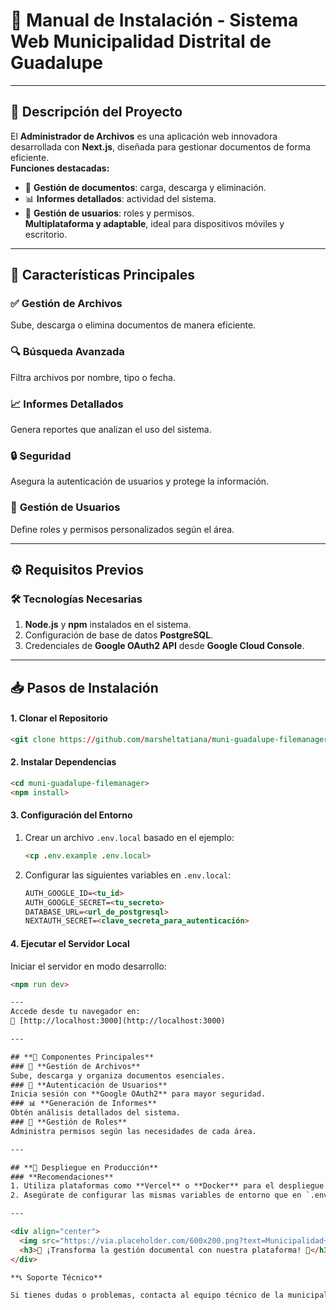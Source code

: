 # **📖 Manual de Instalación - Sistema Web Municipalidad Distrital de Guadalupe**  

---

## **📄 Descripción del Proyecto**  
El **Administrador de Archivos** es una aplicación web innovadora desarrollada con **Next.js**, diseñada para gestionar documentos de forma eficiente.  
**Funciones destacadas:**  
- 📂 **Gestión de documentos**: carga, descarga y eliminación.  
- 📊 **Informes detallados**: actividad del sistema.  
- 👥 **Gestión de usuarios**: roles y permisos.  
**Multiplataforma y adaptable**, ideal para dispositivos móviles y escritorio.  
---

## **🌟 Características Principales**  
### ✅ **Gestión de Archivos**  
Sube, descarga o elimina documentos de manera eficiente.  
### 🔍 **Búsqueda Avanzada**  
Filtra archivos por nombre, tipo o fecha.  
### 📈 **Informes Detallados**  
Genera reportes que analizan el uso del sistema.  
### 🔒 **Seguridad**  
Asegura la autenticación de usuarios y protege la información.  
### 👤 **Gestión de Usuarios**  
Define roles y permisos personalizados según el área.  

---

## **⚙️ Requisitos Previos**  
### 🛠️ **Tecnologías Necesarias**  
1. **Node.js** y **npm** instalados en el sistema.  
2. Configuración de base de datos **PostgreSQL**.  
3. Credenciales de **Google OAuth2 API** desde **Google Cloud Console**.  

---

## **📥 Pasos de Instalación**  

#### 1. **Clonar el Repositorio** 

```html filename="Código" {3} copy
<git clone https://github.com/marsheltatiana/muni-guadalupe-filemanager>
```

#### 2. **Instalar Dependencias**  

```html filename="Depedencias" {3} copy
<cd muni-guadalupe-filemanager>
<npm install>
```

#### 3. **Configuración del Entorno**  
1. Crear un archivo `.env.local` basado en el ejemplo:  
   ```html filename="Entorno" {3} copy
   <cp .env.example .env.local>  
   ```  
2. Configurar las siguientes variables en `.env.local`:  
   ```html filename="env" {3} copy 
   AUTH_GOOGLE_ID=<tu_id>  
   AUTH_GOOGLE_SECRET=<tu_secreto>  
   DATABASE_URL=<url_de_postgresql>  
   NEXTAUTH_SECRET=<clave_secreta_para_autenticación>  
   ```  

#### 4. **Ejecutar el Servidor Local**  
Iniciar el servidor en modo desarrollo:  
```html filename="Servidor" {3} copy
<npm run dev>  

---
Accede desde tu navegador en:  
🔗 [http://localhost:3000](http://localhost:3000)  

---

## **🔧 Componentes Principales**  
### 📁 **Gestión de Archivos**  
Sube, descarga y organiza documentos esenciales.  
### 🔑 **Autenticación de Usuarios**  
Inicia sesión con **Google OAuth2** para mayor seguridad.  
### 📊 **Generación de Informes**  
Obtén análisis detallados del sistema.  
### 👥 **Gestión de Roles**  
Administra permisos según las necesidades de cada área.  

---

## **🚀 Despliegue en Producción**  
### **Recomendaciones**  
1. Utiliza plataformas como **Vercel** o **Docker** para el despliegue.  
2. Asegúrate de configurar las mismas variables de entorno que en `.env.local`.  

---  

<div align="center">
  <img src="https://via.placeholder.com/600x200.png?text=Municipalidad+Distrital+de+Guadalupe" alt="Logo Municipalidad Guadalupe" width="600px" />
  <h3>📂 ¡Transforma la gestión documental con nuestra plataforma! 📂</h3>
</div>  

**📞 Soporte Técnico**  

Si tienes dudas o problemas, contacta al equipo técnico de la municipalidad.  